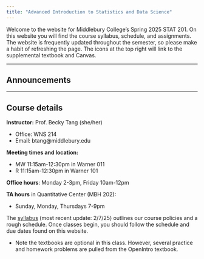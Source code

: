 ```yaml
---
title: "Advanced Introduction to Statistics and Data Science"
---
```


Welcome to the website for Middlebury College’s Spring 2025 STAT 201. On this website you will find the course syllabus, schedule, and assignments. The website is frequently updated throughout the semester, so please make a habit of refreshing the page. The icons at the top right will link to the supplemental textbook and Canvas.

------------------------------------------------------------------------

## Announcements

------------------------------------------------------------------------

## Course details

**Instructor:** Prof. Becky Tang (she/her)

-   Office: WNS 214
-   Email: btang\@middlebury.edu

**Meeting times and location:**

-   MW 11:15am-12:30pm in Warner 011
-   R 11:15am-12:30pm in Warner 101

**Office hours**: Monday 2-3pm, Friday 10am-12pm

**TA hours** in Quantitative Center (MBH 202):

-   Sunday, Monday, Thursdays 7-9pm

The [syllabus](syllabus.pdf) (most recent update: 2/7/25) outlines our course policies and a rough schedule. Once classes begin, you should follow the schedule and due dates found on this website.

-   Note the textbooks are optional in this class. However, several practice and homework problems are pulled from the OpenIntro textbook.
